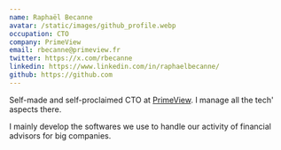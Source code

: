 ```yaml
---
name: Raphaël Becanne
avatar: /static/images/github_profile.webp
occupation: CTO
company: PrimeView
email: rbecanne@primeview.fr
twitter: https://x.com/rbecanne
linkedin: https://www.linkedin.com/in/raphaelbecanne/
github: https://github.com
---
```


Self-made and self-proclaimed CTO at [PrimeView](https://www.primeview.fr). I manage all the tech' aspects there.

I mainly develop the softwares we use to handle our activity of financial advisors for big companies.
